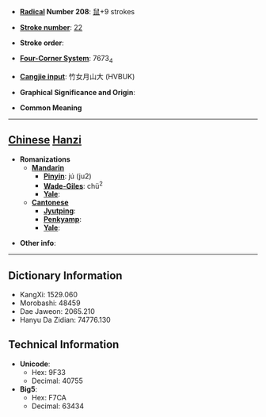 * '''[[Wiktionary:Chinese radical index| Radical]] Number 208''': [[Wiktionary:Chinese radical index 鼠|鼠]]+9 strokes

* '''[[Wiktionary:Chinese total strokes index|Stroke number]]''': [[Wiktionary:Chinese total strokes index 22|22]]

* '''Stroke order''': 

* '''[[Wiktionary:Chinese four corner index|Four-Corner System]]''': 7673<sub>4</sub>

* '''[[Wiktionary:Chinese Cangjie index|Cangjie input]]''': 竹女月山大 (HVBUK)

* '''Graphical Significance and Origin''': 

* '''Common Meaning'''

----

== [[Chinese]] [[Hanzi]] ==

* '''Romanizations'''
** '''[[Mandarin]]'''
*** '''[[Pinyin]]''': jú (ju2)
*** '''[[Wade-Giles]]''': chü<sup>2</sup>
*** '''[[Yale]]''': 
** '''[[Cantonese]]'''
*** '''[[Jyutping]]''':
*** '''[[Penkyamp]]''': 
*** '''[[Yale]]''': 

* '''Other info''': 

----

== Dictionary Information ==

* KangXi: 1529.060
* Morobashi: 48459
* Dae Jaweon: 2065.210
* Hanyu Da Zidian: 74776.130

== Technical Information ==

* '''Unicode''':
** Hex: 9F33
** Decimal: 40755
* '''Big5''':
** Hex: F7CA
** Decimal: 63434